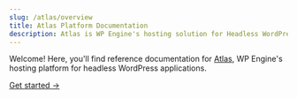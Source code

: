 ```yaml
---
slug: /atlas/overview
title: Atlas Platform Documentation
description: Atlas is WP Engine's hosting solution for Headless WordPress applications. Headless apps pair a WordPress backend with a decoupled JavaScript frontend. With Atlas, you get a premier WordPress hosting experience and state of the art JavaScript hosting combined into one.
---
```


Welcome! Here, you'll find reference documentation for [Atlas](https://wpengine.com/atlas/), WP Engine's hosting platform for headless WordPress applications.

[Get started &#8594;](./getting-started/overview)
